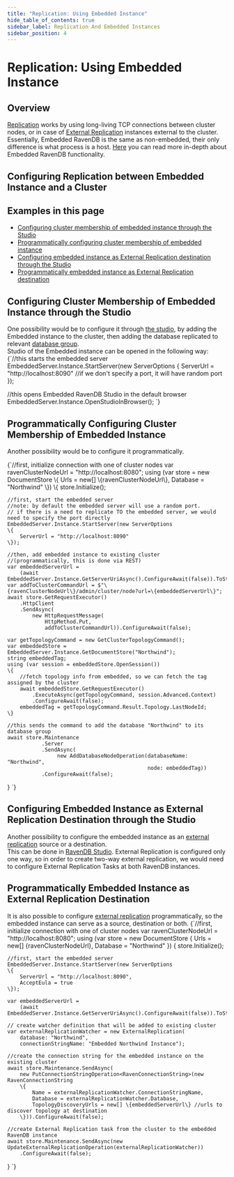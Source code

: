 ```yaml
---
title: "Replication: Using Embedded Instance"
hide_table_of_contents: true
sidebar_label: Replication And Embedded Instances
sidebar_position: 4
---
```



# Replication: Using Embedded Instance

## Overview
[Replication](../../../server/clustering/replication/replication-overview.mdx) works by using long-living TCP connections between cluster nodes, or in case of [External Replication](../../../server/ongoing-tasks/external-replication.mdx) instances external to the cluster. 
Essentially, Embedded RavenDB is the same as non-embedded, their only difference is what process is a host. [Here](../../../server/embedded.mdx) you can read more in-depth about Embedded RavenDB functionality.

## Configuring Replication between Embedded Instance and a Cluster
## Examples in this page 
  * [Configuring cluster membership of embedded instance through the Studio](../../../server/clustering/replication/replication-and-embedded-instance.mdx#configuring-cluster-membership-of-embedded-instance-through-the-studio)  
  * [Programmatically configuring cluster membership of embedded instance](../../../server/clustering/replication/replication-and-embedded-instance.mdx#programmatically-configuring-cluster-membership-of-embedded-instance)  
  * [Configuring embedded instance as External Replication destination through the Studio](../../../server/clustering/replication/replication-and-embedded-instance.mdx#configuring-embedded-instance-as-external-replication-destination-through-the-studio)  
  * [Programmatically embedded instance as External Replication destination](../../../server/clustering/replication/replication-and-embedded-instance.mdx#programmatically-embedded-instance-as-external-replication-destination)  



## Configuring Cluster Membership of Embedded Instance through the Studio
One possibility would be to configure it through [the studio](../../../studio/server/cluster/add-node-to-cluster.mdx#add-another-node-to-the-cluster), by adding the Embedded instance to the cluster, then adding the database replicated to relevant [database group](../../../server/clustering/distribution/distributed-database.mdx).  
Studio of the Embedded instance can be opened in the following way:
<TabItem value="Embedded_OpenStudio" label="Embedded_OpenStudio">
<CodeBlock language="csharp">
{`//this starts the embedded server
EmbeddedServer.Instance.StartServer(new ServerOptions
\{
    ServerUrl = "http://localhost:8090" //if we don't specify a port, it will have random port
\});

//this opens Embedded RavenDB Studio in the default browser
EmbeddedServer.Instance.OpenStudioInBrowser();
`}
</CodeBlock>
</TabItem>

## Programmatically Configuring Cluster Membership of Embedded Instance
Another possibility would be to configure it programmatically.

<TabItem value="Embedded_Replication_Setup" label="Embedded_Replication_Setup">
<CodeBlock language="csharp">
{`//first, initialize connection with one of cluster nodes
var ravenClusterNodeUrl = "http://localhost:8080";
using (var store = new DocumentStore
\{
    Urls = new[] \{ravenClusterNodeUrl\},
    Database = "Northwind"
\})
\{
    store.Initialize();

    //first, start the embedded server
    //note: by default the embedded server will use a random port.
    // if there is a need to replicate TO the embedded server, we would need to specify the port directly
    EmbeddedServer.Instance.StartServer(new ServerOptions
    \{
        ServerUrl = "http://localhost:8090"
    \});

    //then, add embedded instance to existing cluster
    //(programmatically, this is done via REST)
    var embeddedServerUrl =
        (await EmbeddedServer.Instance.GetServerUriAsync().ConfigureAwait(false)).ToString();
    var addToClusterCommandUrl = $"\{ravenClusterNodeUrl\}/admin/cluster/node?url=\{embeddedServerUrl\}";
    await store.GetRequestExecutor()
        .HttpClient
        .SendAsync(
            new HttpRequestMessage(
                HttpMethod.Put,
                addToClusterCommandUrl)).ConfigureAwait(false);

    var getTopologyCommand = new GetClusterTopologyCommand();
    var embeddedStore = EmbeddedServer.Instance.GetDocumentStore("Northwind");
    string embeddedTag;
    using (var session = embeddedStore.OpenSession())
    \{
        //fetch topology info from embedded, so we can fetch the tag assigned by the cluster
        await embeddedStore.GetRequestExecutor()
            .ExecuteAsync(getTopologyCommand, session.Advanced.Context)
            .ConfigureAwait(false);
        embeddedTag = getTopologyCommand.Result.Topology.LastNodeId;
    \}

    //this sends the command to add the database "Northwind" to its database group
    await store.Maintenance
               .Server
               .SendAsync(
                    new AddDatabaseNodeOperation(databaseName: "Northwind",
                                                 node: embeddedTag))
               .ConfigureAwait(false);
\}
`}
</CodeBlock>
</TabItem>

## Configuring Embedded Instance as External Replication Destination through the Studio
Another possibility to configure the embedded instance as an [external replication](../../../server/ongoing-tasks/external-replication.mdx) source or a destination.  
This can be done in [RavenDB Studio](../../../studio/database/tasks/ongoing-tasks/external-replication-task.mdx).
<Admonition type="note">
	External Replication is configured only one way, so in order to create two-way external replication, we would need to configure External Replication Tasks at both RavenDB instances.
</Admonition>

## Programmatically Embedded Instance as External Replication Destination
It is also possible to configure [external replication](../../../server/ongoing-tasks/external-replication.mdx) programmatically, so the embedded instance can serve as a source, destination or both.
<TabItem value="External_Replication_And_Embedded" label="External_Replication_And_Embedded">
<CodeBlock language="csharp">
{`//first, initialize connection with one of cluster nodes
var ravenClusterNodeUrl = "http://localhost:8080";
using (var store = new DocumentStore
\{
    Urls = new[] \{ravenClusterNodeUrl\},
    Database = "Northwind"
\})
\{
    store.Initialize();

    //first, start the embedded server
    EmbeddedServer.Instance.StartServer(new ServerOptions
    \{
        ServerUrl = "http://localhost:8090",
        AcceptEula = true
    \});

    var embeddedServerUrl =
        (await EmbeddedServer.Instance.GetServerUriAsync().ConfigureAwait(false)).ToString();

    // create watcher definition that will be added to existing cluster
    var externalReplicationWatcher = new ExternalReplication(
        database: "Northwind",
        connectionStringName: "Embedded Northwind Instance");

    //create the connection string for the embedded instance on the existing cluster
    await store.Maintenance.SendAsync(
        new PutConnectionStringOperation<RavenConnectionString>(new RavenConnectionString
        \{
            Name = externalReplicationWatcher.ConnectionStringName,
            Database = externalReplicationWatcher.Database,
            TopologyDiscoveryUrls = new[] \{embeddedServerUrl\} //urls to discover topology at destination
        \})).ConfigureAwait(false);

    //create External Replication task from the cluster to the embedded RavenDB instance
    await store.Maintenance.SendAsync(new UpdateExternalReplicationOperation(externalReplicationWatcher))
        .ConfigureAwait(false);
\}
`}
</CodeBlock>
</TabItem>

